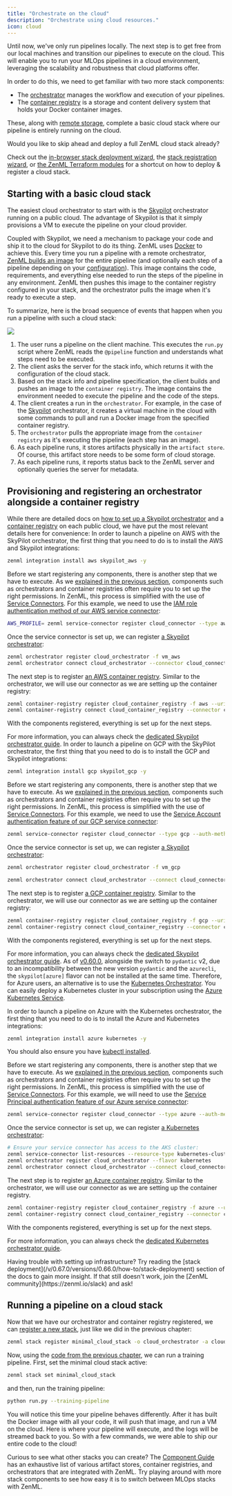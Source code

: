 ```yaml
---
title: "Orchestrate on the cloud"
description: "Orchestrate using cloud resources."
icon: cloud
---
```


Until now, we've only run pipelines locally. The next step is to get free from our local machines and transition our pipelines to execute on the cloud. This will enable you to run your MLOps pipelines in a cloud environment, leveraging the scalability and robustness that cloud platforms offer.

In order to do this, we need to get familiar with two more stack components:

* The [orchestrator](/v/0.67.0/versions/0.66.0/stack-components/orchestrators) manages the workflow and execution of your pipelines.
* The [container registry](/v/0.67.0/versions/0.66.0/stack-components/container-registries) is a storage and content delivery system that holds your Docker container images.

These, along with [remote storage](/v/0.67.0/versions/0.66.0/user-guide/production-guide/remote-storage), complete a basic cloud stack where our pipeline is entirely running on the cloud.

<Info>
Would you like to skip ahead and deploy a full ZenML cloud stack already?

Check out the [in-browser stack deployment wizard](/v/0.67.0/versions/0.66.0/how-to/stack-deployment/deploy-a-cloud-stack), the [stack registration wizard](/v/0.67.0/versions/0.66.0/how-to/stack-deployment/register-a-cloud-stack), or [the ZenML Terraform modules](/v/0.67.0/versions/0.66.0/how-to/stack-deployment/deploy-a-cloud-stack-with-terraform) for a shortcut on how to deploy & register a cloud stack.
</Info>

## Starting with a basic cloud stack

The easiest cloud orchestrator to start with is the [Skypilot](https://skypilot.readthedocs.io/) orchestrator running on a public cloud. The advantage of Skypilot is that it simply provisions a VM to execute the pipeline on your cloud provider.

Coupled with Skypilot, we need a mechanism to package your code and ship it to the cloud for Skypilot to do its thing. ZenML uses [Docker](https://www.docker.com/) to achieve this. Every time you run a pipeline with a remote orchestrator, [ZenML builds an image](/v/0.67.0/versions/0.66.0/how-to/setting-up-a-project-repository/connect-your-git-repository) for the entire pipeline (and optionally each step of a pipeline depending on your [configuration](/v/0.67.0/versions/0.66.0/how-to/customize-docker-builds)). This image contains the code, requirements, and everything else needed to run the steps of the pipeline in any environment. ZenML then pushes this image to the container registry configured in your stack, and the orchestrator pulls the image when it's ready to execute a step.

To summarize, here is the broad sequence of events that happen when you run a pipeline with such a cloud stack:
<Frame caption="Sequence of events that happen when running a pipeline on a full cloud stack.
">
  <img src="/images/user-guide/production-guide/Fcloud_orchestration_run.png" />
</Frame>

1. The user runs a pipeline on the client machine. This executes the `run.py` script where ZenML reads the `@pipeline` function and understands what steps need to be executed.
2. The client asks the server for the stack info, which returns it with the configuration of the cloud stack.
3. Based on the stack info and pipeline specification, the client builds and pushes an image to the `container registry`. The image contains the environment needed to execute the pipeline and the code of the steps.
4. The client creates a run in the `orchestrator`. For example, in the case of the [Skypilot](https://skypilot.readthedocs.io/) orchestrator, it creates a virtual machine in the cloud with some commands to pull and run a Docker image from the specified container registry.
5. The `orchestrator` pulls the appropriate image from the `container registry` as it's executing the pipeline (each step has an image).
6. As each pipeline runs, it stores artifacts physically in the `artifact store`. Of course, this artifact store needs to be some form of cloud storage.
7. As each pipeline runs, it reports status back to the ZenML server and optionally queries the server for metadata.

## Provisioning and registering an orchestrator alongside a container registry

While there are detailed docs on [how to set up a Skypilot orchestrator](/v/0.67.0/versions/0.66.0/stack-components/orchestrators/skypilot-vm) and a [container registry](/v/0.67.0/versions/0.66.0/stack-components/container-registries) on each public cloud, we have put the most relevant details here for convenience:
<Tabs>
  <Tab title="AWS">
   In order to launch a pipeline on AWS with the SkyPilot orchestrator, the first thing that you need to do is to install the AWS and Skypilot integrations:

```Bash
zenml integration install aws skypilot_aws -y
```

Before we start registering any components, there is another step that we have to execute. As we [explained in the previous section](/v/0.67.0/versions/0.66.0/user-guide/production-guide/remote-storage#configuring-permissions-with-your-first-service-connector), components such as orchestrators and container registries often require you to set up the right permissions. In ZenML, this process is simplified with the use of [Service Connectors](/v/0.67.0/versions/0.66.0/how-to/auth-management). For this example, we need to use the [IAM role authentication method of our AWS service connector](/v/0.67.0/versions/0.66.0/how-to/auth-management/aws-service-connector#aws-iam-role):


```Bash
AWS_PROFILE= zenml service-connector register cloud_connector --type aws --auto-configure
```

Once the service connector is set up, we can register [a Skypilot orchestrator](/v/0.67.0/versions/0.66.0/stack-components/orchestrators/skypilot-vm):

```Bash
zenml orchestrator register cloud_orchestrator -f vm_aws
zenml orchestrator connect cloud_orchestrator --connector cloud_connector
```

The next step is to register [an AWS container registry](/v/0.67.0/versions/0.66.0/stack-components/container-registries/aws). Similar to the orchestrator, we will use our connector as we are setting up the container registry:


```Bash
zenml container-registry register cloud_container_registry -f aws --uri=.dkr.ecr..amazonaws.com
zenml container-registry connect cloud_container_registry --connector cloud_connector
```

With the components registered, everything is set up for the next steps.

For more information, you can always check the [dedicated Skypilot orchestrator guide](/v/0.67.0/versions/0.66.0/stack-components/orchestrators/skypilot-vm).
  </Tab>
  <Tab title="GCP">
  In order to launch a pipeline on GCP with the SkyPilot orchestrator, the first thing that you need to do is to install the GCP and Skypilot integrations:

```Bash
zenml integration install gcp skypilot_gcp -y
```

Before we start registering any components, there is another step that we have to execute. As we [explained in the previous section](/v/0.67.0/versions/0.66.0/user-guide/production-guide/remote-storage#configuring-permissions-with-your-first-service-connector), components such as orchestrators and container registries often require you to set up the right permissions. In ZenML, this process is simplified with the use of [Service Connectors](/v/0.67.0/versions/0.66.0/how-to/auth-management). For this example, we need to use the [Service Account authentication feature of our GCP service connector](/v/0.67.0/versions/0.66.0/how-to/auth-management/gcp-service-connector#gcp-service-account):

```Bash
zenml service-connector register cloud_connector --type gcp --auth-method service-account --service_account_json=@ --project_id= --generate_temporary_tokens=False
```

Once the service connector is set up, we can register [a Skypilot orchestrator](/v/0.67.0/versions/0.66.0/stack-components/orchestrators/skypilot-vm):

```Bash
zenml orchestrator register cloud_orchestrator -f vm_gcp

zenml orchestrator connect cloud_orchestrator --connect cloud_connector
```

The next step is to register [a GCP container registry](/v/0.67.0/versions/0.66.0/stack-components/container-registries/gcp). Similar to the orchestrator, we will use our connector as we are setting up the container registry:

```Bash
zenml container-registry register cloud_container_registry -f gcp --uri=gcr.io/
zenml container-registry connect cloud_container_registry --connector cloud_connector
```

With the components registered, everything is set up for the next steps.

For more information, you can always check the [dedicated Skypilot orchestrator guide](/v/0.67.0/versions/0.66.0/stack-components/orchestrators/skypilot-vm).
  </Tab>
<Tab title="Azure">
As of [v0.60.0](https://github.com/zenml-io/zenml/releases/tag/0.60.0), alongside the switch to `pydantic` v2, due to an incompatibility between the new version `pydantic` and the `azurecli`, the `skypilot[azure]` flavor can not be installed at the same time. Therefore, for Azure users, an alternative is to use the [Kubernetes Orchestrator](/v/0.67.0/versions/0.66.0/stack-components/orchestrators/kubernetes). You can easily deploy a Kubernetes cluster in your subscription using the [Azure Kubernetes Service](https://azure.microsoft.com/en-us/products/kubernetes-service).

In order to launch a pipeline on Azure with the Kubernetes orchestrator, the first thing that you need to do is to install the Azure and Kubernetes integrations:

```Bash
zenml integration install azure kubernetes -y
```

You should also ensure you have [kubectl installed](https://kubernetes.io/docs/tasks/tools/).

Before we start registering any components, there is another step that we have to execute. As we [explained in the previous section](/v/0.67.0/versions/0.66.0/user-guide/production-guide/remote-storage#configuring-permissions-with-your-first-service-connector), components such as orchestrators and container registries often require you to set up the right permissions. In ZenML, this process is simplified with the use of [Service Connectors](/v/0.67.0/versions/0.66.0/how-to/auth-management). For this example, we will need to use the [Service Principal authentication feature of our Azure service connector](/v/0.67.0/versions/0.66.0/how-to/auth-management/azure-service-connector#azure-service-principal):

```Bash
zenml service-connector register cloud_connector --type azure --auth-method service-principal --tenant_id= --client_id= --client_secret=
```

Once the service connector is set up, we can register [a Kubernetes orchestrator](/v/0.67.0/versions/0.66.0/stack-components/orchestrators/kubernetes):

```Bash
# Ensure your service connector has access to the AKS cluster:
zenml service-connector list-resources --resource-type kubernetes-cluster -e
zenml orchestrator register cloud_orchestrator --flavor kubernetes
zenml orchestrator connect cloud_orchestrator --connect cloud_connector
```

The next step is to register [an Azure container registry](/v/0.67.0/versions/0.66.0/stack-components/container-registries/azure). Similar to the orchestrator, we will use our connector as we are setting up the container registry.

```Bash
zenml container-registry register cloud_container_registry -f azure --uri=.azurecr.io
zenml container-registry connect cloud_container_registry --connector cloud_connector
```

With the components registered, everything is set up for the next steps.

For more information, you can always check the [dedicated Kubernetes orchestrator guide](/v/0.67.0/versions/0.66.0/stack-components/orchestrators/kubernetes).
  </Tab>
</Tabs>

<Info>
  Having trouble with setting up infrastructure? Try reading the [stack deployment](/v/0.67.0/versions/0.66.0/how-to/stack-deployment) section of the docs to gain more insight. If that still doesn't work, join the [ZenML community](https://zenml.io/slack) and ask!
</Info>

## Running a pipeline on a cloud stack

Now that we have our orchestrator and container registry registered, we can [register a new stack](/v/0.67.0/versions/0.66.0/user-guide/production-guide/understand-stacks#registering-a-stack), just like we did in the previous chapter:

```Bash CLI
zenml stack register minimal_cloud_stack -o cloud_orchestrator -a cloud_artifact_store -c cloud_container_registry
```

Now, using the [code from the previous chapter](/v/0.67.0/versions/0.66.0/user-guide/production-guide/understand-stacks#run-a-pipeline-on-the-new-local-stack), we can run a training pipeline. First, set the minimal cloud stack active:

```Bash
zenml stack set minimal_cloud_stack
```

and then, run the training pipeline:

```Bash
python run.py --training-pipeline
```

You will notice this time your pipeline behaves differently. After it has built the Docker image with all your code, it will push that image, and run a VM on the cloud. Here is where your pipeline will execute, and the logs will be streamed back to you. So with a few commands, we were able to ship our entire code to the cloud!

Curious to see what other stacks you can create? The [Component Guide](/v/0.67.0/versions/0.66.0/stack-components/component-guide) has an exhaustive list of various artifact stores, container registries, and orchestrators that are integrated with ZenML. Try playing around with more stack components to see how easy it is to switch between MLOps stacks with ZenML.

